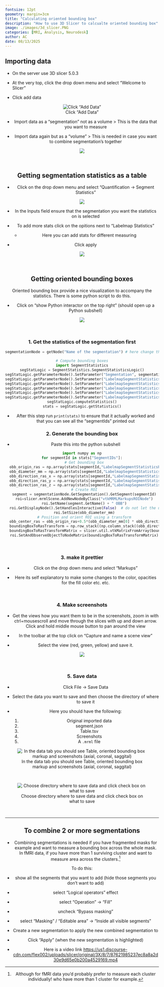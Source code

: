 ```yaml
---
fontsize: 12pt
geometry: margin=3cm
title: "Calculating oriented bounding box"
description: "How to use 3D Slicer to calcualte oriented bounding box"
image: ./images/3d_slicer.PNG
categories: [MRI, Analysis, Neurodesk]
author: AC
date: 08/13/2025
---
```



## Importing data

- On the server use 3D slicer 5.0.3

- At the very top, click the drop down menu and select "Welcome to Slicer"

- Click add data

<center>

![Click "Add Data"](./images/importing_data1.PNG)

<center>

- Import data as a "segmentation" not as a volume 
    > This is the data that you want to measure

- Import data again but as a "volume" 
    > This is needed in case you want to combine segmentation's together

<center>

![](./images/import_as_segmentation.PNG)

</center>


&nbsp;


## Getting segmentation statistics as a table

- Click on the drop down menu and select "Quantification -> Segment Statistics"
<center>

![](./images/segment_stats_menu.PNG)

</center>

- In the Inputs field ensure that the segmentation you want the statistics on is selected



- To add more stats click on the opitions next to "Labelmap Statistics" 
    - Here you can add stats for different measuring 

- Click apply

<center>

![](./images/Statistics_table.PNG)

</center>

&nbsp;

## Getting oriented bounding boxes

Oriented bounding box provide a nice visualization to accompany the statistics. There is some python script to do this.

- Click on "show Python interactor on the top right" (should open up a Python subshell)

<center>

![](./images/python_shell.PNG)

</center>

&nbsp;

### 1. Get the statistics of the segmentation first

```python
segmentationNode = getNode("Name of the segmentation") # here change the name of the segmentation to the name of the segmentation

# Compute bounding boxes
import SegmentStatistics
segStatLogic = SegmentStatistics.SegmentStatisticsLogic()
segStatLogic.getParameterNode().SetParameter("Segmentation", segmentationNode.GetID())
segStatLogic.getParameterNode().SetParameter("LabelmapSegmentStatisticsPlugin.obb_origin_ras.enabled",str(True))
segStatLogic.getParameterNode().SetParameter("LabelmapSegmentStatisticsPlugin.obb_diameter_mm.enabled",str(True))
segStatLogic.getParameterNode().SetParameter("LabelmapSegmentStatisticsPlugin.obb_direction_ras_x.enabled",str(True))
segStatLogic.getParameterNode().SetParameter("LabelmapSegmentStatisticsPlugin.obb_direction_ras_y.enabled",str(True))
segStatLogic.getParameterNode().SetParameter("LabelmapSegmentStatisticsPlugin.obb_direction_ras_z.enabled",str(True))
segStatLogic.computeStatistics()
stats = segStatLogic.getStatistics()
```


- After this step run `print(stats)` to ensure that it actually worked and that you can see all the "segmentIds" printed out

### 2. Generate the bounding box

- Paste this into the python subshell

```python
import numpy as np
for segmentId in stats["SegmentIDs"]:
  # Get bounding box
  obb_origin_ras = np.array(stats[segmentId,"LabelmapSegmentStatisticsPlugin.obb_origin_ras"])
  obb_diameter_mm = np.array(stats[segmentId,"LabelmapSegmentStatisticsPlugin.obb_diameter_mm"])
  obb_direction_ras_x = np.array(stats[segmentId,"LabelmapSegmentStatisticsPlugin.obb_direction_ras_x"])
  obb_direction_ras_y = np.array(stats[segmentId,"LabelmapSegmentStatisticsPlugin.obb_direction_ras_y"])
  obb_direction_ras_z = np.array(stats[segmentId,"LabelmapSegmentStatisticsPlugin.obb_direction_ras_z"])
  # Create ROI
  segment = segmentationNode.GetSegmentation().GetSegment(segmentId)
  roi=slicer.mrmlScene.AddNewNodeByClass("vtkMRMLMarkupsROINode")
  roi.SetName(segment.GetName() + " OBB")
  roi.GetDisplayNode().SetHandlesInteractive(False)  # do not let the user resize the box
  roi.SetSize(obb_diameter_mm)
  # Position and orient ROI using a transform
  obb_center_ras = obb_origin_ras+0.5*(obb_diameter_mm[0] * obb_direction_ras_x + obb_diameter_mm[1] * obb_direction_ras_y + obb_diameter_mm[2] * obb_direction_ras_z)
  boundingBoxToRasTransform = np.row_stack((np.column_stack((obb_direction_ras_x, obb_direction_ras_y, obb_direction_ras_z, obb_center_ras)), (0, 0, 0, 1)))
  boundingBoxToRasTransformMatrix = slicer.util.vtkMatrixFromArray(boundingBoxToRasTransform)
  roi.SetAndObserveObjectToNodeMatrix(boundingBoxToRasTransformMatrix)
```

&nbsp;


### 3. make it prettier

- Click on the drop down menu and select "Markups"

- Here its self explanatory to make some changes to the color, opacities for the fill color etc. etc.

&nbsp;


### 4. Make screenshots

- Get the views how you want them to be in the screenshots, zoom in with ctrl+mousescroll and move through the slices with up and down arrow. Click and hold middle mouse button to pan around the view

- In the toolbar at the top click on "Capture and name a scene view" 

- Select the view (red, green, yellow) and save it. 


![](./images/make_screenshots.PNG)

&nbsp;


### 5. Save data

- Click File -> Save Data 

- Select the data you want to save and then choose the directory of where to save it 

- Here you should have the following: 
    1. Original imported data
    2. segment.json
    3. Table.tsv
    4. Screenshots
    5. A `.mrml` file

![In the data tab you should see Table, oriented bounding box markup and screenshots (axial, coronal, saggital)](./images/list_of_data.PNG)

&nbsp;

![Choose directory where to save data and click check box on what to save](./images/save_data.PNG)

&nbsp;


---

## To combine 2 or more segmentations 

- Combining segmentations is needed if you have fragmented masks for example and want to measure a bounding box across the whole mask. In fMRI data, if you have more than 1 surviving cluster and want to measure area across the clusters.[^1] 

[^1]: Although for fMRI data you'd probably prefer to measure each cluster individually! who have more than 1 cluster for example. 

To do this: 


- show all the segments that you want to add (hide those segments you don’t want to add)
- select “Logical operators” effect
- select “Operation” → “Fill”
- uncheck “Bypass masking”
- select “Masking” / “Editable area” → “Inside all visible segments”
- Create a new segmentation to apply the new combined segmentation to
- Click “Apply” (when the new segmentation is highlighted)


- Here is a video link [https://us1.discourse-cdn.com/flex002/uploads/slicer/original/3X/8/7/87621985237ec8a8a2d30e9d65e0b200a4529169.mp4](https://us1.discourse-cdn.com/flex002/uploads/slicer/original/3X/8/7/87621985237ec8a8a2d30e9d65e0b200a4529169.mp4)
